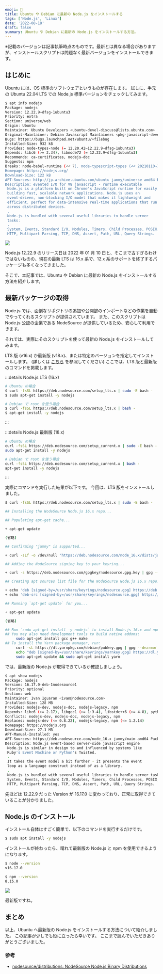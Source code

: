 ```yaml
---
emoji: 🐣
title: Ubuntu や Debian に最新の Node.js をインストールする
tags: ['Node.js', 'Linux']
date: '2022-08-18'
draft: false
summary: Ubuntu や Debian に最新の Node.js をインストールする方法。
---
```


※記載のバージョンは記事執筆時点のものです。最新とは異なる場合がありますが、インストールスクリプトは問題なく最新バージョンをインストールできます。

## はじめに

Ubuntu には、OS 標準のソフトウェアというものが存在します。
試しに、手元の Ubuntu 22.04 LTS での Node.js 標準バージョンをチェックしてみます。

```bash
$ apt info nodejs
Package: nodejs
Version: 12.22.9~dfsg-1ubuntu3
Priority: extra
Section: universe/web
Origin: Ubuntu
Maintainer: Ubuntu Developers <ubuntu-devel-discuss@lists.ubuntu.com>
Original-Maintainer: Debian Javascript Maintainers <pkg-javascript-devel@alioth-lists.debian.net>
Bugs: https://bugs.launchpad.net/ubuntu/+filebug
Installed-Size: 932 kB
Provides: node-types-node (= 12.20.42~12.22.9~dfsg-1ubuntu3)
Depends: libc6 (>= 2.34), libnode72 (= 12.22.9~dfsg-1ubuntu3)
Recommends: ca-certificates, nodejs-doc
Suggests: npm
Breaks: node-babel-runtime (<< 7), node-typescript-types (<< 20210110~)
Homepage: https://nodejs.org/
Download-Size: 122 kB
APT-Sources: http://jp.archive.ubuntu.com/ubuntu jammy/universe amd64 Packages
Description: evented I/O for V8 javascript - runtime executable
 Node.js is a platform built on Chrome's JavaScript runtime for easily
 building fast, scalable network applications. Node.js uses an
 event-driven, non-blocking I/O model that makes it lightweight and
 efficient, perfect for data-intensive real-time applications that run
 across distributed devices.
 .
 Node.js is bundled with several useful libraries to handle server
 tasks:
 .
 System, Events, Standard I/O, Modules, Timers, Child Processes, POSIX,
 HTTP, Multipart Parsing, TCP, DNS, Assert, Path, URL, Query Strings.
```

![](https://i.gyazo.com/3c92877d67bf24bd2f3e852906e5544c.png)

Node.js 12.22.9 のリリース日は 2022 年 01 月 10 日と、そこまで古すぎるわけではないものの、現在の最新 LTS は 16.x 系で、12.x 系のサポートを終了するパッケージも多くなってきました。

そこで、本記事では、Ubuntu や Debian に最新の Node.js をインストールする方法を紹介します。

## 最新パッケージの取得

Node.js では、面倒なリポジトリの追加や公開鍵のインポートなどの作業を自動でやってくれるスクリプトが提供されています。
また、このスクリプトは Node.js 公認の企業である NodeSource が提供しているため、安心して利用できます。

それでは、実際にそのスクリプトを使って最新の Node.js をインストールしてみます。

LTS 版 (v16.x) か最新版 (v18.x)、または特定のバージョンを指定してインストールします。
(詳しくは [こちら](https://github.com/nodesource/distributions#installation-instructions) を参照してください)
ここでは、LTS 版と最新版のコマンドを掲載します。

:::details Node.js LTS (16.x)

```bash
# Ubuntu の場合
$ curl -fsSL https://deb.nodesource.com/setup_lts.x | sudo -E bash -
$ sudo apt-get install -y nodejs

# Debian で root を使う場合
$ curl -fsSL https://deb.nodesource.com/setup_lts.x | bash -
$ apt-get install -y nodejs
```

:::

:::details Node.js 最新版 (18.x)

```bash
# Ubuntu の場合
curl -fsSL https://deb.nodesource.com/setup_current.x | sudo -E bash -
sudo apt-get install -y nodejs

# Debian で root を使う場合
curl -fsSL https://deb.nodesource.com/setup_current.x | bash -
apt-get install -y nodejs
```

:::

実際にコマンドを実行した結果が以下です。
今回は、LTS 版をインストールしました。

```bash
$ curl -fsSL https://deb.nodesource.com/setup_lts.x | sudo -E bash -

## Installing the NodeSource Node.js 16.x repo...

## Populating apt-get cache...

+ apt-get update

(省略)

## Confirming "jammy" is supported...

+ curl -sLf -o /dev/null 'https://deb.nodesource.com/node_16.x/dists/jammy/Release'

## Adding the NodeSource signing key to your keyring...

+ curl -s https://deb.nodesource.com/gpgkey/nodesource.gpg.key | gpg --dearmor | tee /usr/share/keyrings/nodesource.gpg >/dev/null

## Creating apt sources list file for the NodeSource Node.js 16.x repo...

+ echo 'deb [signed-by=/usr/share/keyrings/nodesource.gpg] https://deb.nodesource.com/node_16.x jammy main' > /etc/apt/sources.list.d/nodesource.list
+ echo 'deb-src [signed-by=/usr/share/keyrings/nodesource.gpg] https://deb.nodesource.com/node_16.x jammy main' >> /etc/apt/sources.list.d/nodesource.list

## Running `apt-get update` for you...

+ apt-get update

(省略)

## Run `sudo apt-get install -y nodejs` to install Node.js 16.x and npm
## You may also need development tools to build native addons:
     sudo apt-get install gcc g++ make
## To install the Yarn package manager, run:
     curl -sL https://dl.yarnpkg.com/debian/pubkey.gpg | gpg --dearmor | sudo tee /usr/share/keyrings/yarnkey.gpg >/dev/null
     echo "deb [signed-by=/usr/share/keyrings/yarnkey.gpg] https://dl.yarnpkg.com/debian stable main" | sudo tee /etc/apt/sources.list.d/yarn.list
     sudo apt-get update && sudo apt-get install yarn
```

では、最新版の Node.js が取得できているか確認しましょう。

```bash
$ apt show nodejs
Package: nodejs
Version: 16.17.0-deb-1nodesource1
Priority: optional
Section: web
Maintainer: Ivan Iguaran <ivan@nodesource.com>
Installed-Size: 128 MB
Provides: nodejs-dev, nodejs-doc, nodejs-legacy, npm
Depends: libc6 (>= 2.17), libgcc1 (>= 1:3.4), libstdc++6 (>= 4.8), python3-minimal, ca-certificates
Conflicts: nodejs-dev, nodejs-doc, nodejs-legacy, npm
Replaces: nodejs-dev (<= 0.8.22), nodejs-legacy, npm (<= 1.2.14)
Homepage: https://nodejs.org
Download-Size: 27.1 MB
APT-Manual-Installed: yes
APT-Sources: https://deb.nodesource.com/node_16.x jammy/main amd64 Packages
Description: Node.js event-based server-side javascript engine
 Node.js is similar in design to and influenced by systems like
 Ruby's Event Machine or Python's Twisted.
 .
 It takes the event model a bit further - it presents the event
 loop as a language construct instead of as a library.
 .
 Node.js is bundled with several useful libraries to handle server tasks :
 System, Events, Standard I/O, Modules, Timers, Child Processes, POSIX,
 HTTP, Multipart Parsing, TCP, DNS, Assert, Path, URL, Query Strings.
```

先ほどは 12.22.9 だった Version が 16.17.0 に変わっており、正常に取得できていることが分かりました。

## Node.js のインストール

インストール自体はすごく簡単で、以下のコマンドを実行するだけです。

```bash
$ sudo apt install -y nodejs
```

インストールが終わったら、晴れて最新版の Node.js と npm を使用できるようになります。

```bash
$ node --version
v16.17.0

$ npm --version
8.15.0
```

![](https://i.gyazo.com/722ec65dc39b06d323df7d3af5db9704.png)

最新版ですね。

## まとめ

以上、Ubuntu へ最新版の Node.js をインストールする方法について紹介しました。
この記事が少しでも役に立ったら幸いです。
ここまで読んでいただきありがとうございました。

### 参考

- [nodesource/distributions: NodeSource Node.js Binary Distributions](https://github.com/nodesource/distributions)
